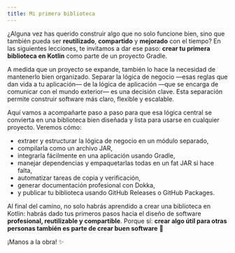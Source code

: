 ```yaml
---
title: Mi primera biblioteca
---
```



<ReadingTime/>

¿Alguna vez has querido construir algo que no solo funcione bien, sino que también pueda ser **reutilizado**, **compartido** y **mejorado** con el tiempo? En las siguientes lecciones, te invitamos a dar ese paso: **crear tu primera biblioteca en Kotlin** como parte de un proyecto Gradle.

A medida que un proyecto se expande, también lo hace la necesidad de mantenerlo bien organizado. Separar la lógica de negocio —esas reglas que dan vida a tu aplicación— de la lógica de aplicación —que se encarga de comunicar con el mundo exterior— es una decisión clave. Esta separación permite construir software más claro, flexible y escalable.

Aquí vamos a acompañarte paso a paso para que esa lógica central se convierta en una biblioteca bien diseñada y lista para usarse en cualquier proyecto. Veremos cómo:

- extraer y estructurar la lógica de negocio en un módulo separado,
- compilarla como un archivo JAR,
- integrarla fácilmente en una aplicación usando Gradle,
- manejar dependencias y empaquetarlas todas en un fat JAR si hace falta,
- automatizar tareas de copia y verificación,
- generar documentación profesional con Dokka,
- y publicar tu biblioteca usando GitHub Releases o GitHub Packages.

Al final del camino, no solo habrás aprendido a crear una biblioteca en Kotlin: habrás dado tus primeros pasos hacia el diseño de software **profesional, reutilizable y compartible**. Porque sí: **crear algo útil para otras personas también es parte de crear buen software** 🚀

¡Manos a la obra! ✨
